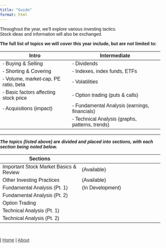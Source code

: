 ```yaml
---
title: "Guide"
format: html
---
```

<span class="blank-line"></span>

Throughout the year, we'll explore various investing tactics.   
Stock ideas and information will also be exchanged.

**The full list of topics we will cover this year include, but are not limited to:**
<div class="small-table">
| **Intro**                          | **Intermediate**                              |
|------------------------------------|-----------------------------------------------|
| - Buying & Selling                 | - Dividends                                   |
| - Shorting & Covering              | - Indexes, index funds, ETFs                  |
| - Volume, market-cap, PE ratio, beta| - Volatilities                                |
| - Basic factors affecting stock price| - Option trading (puts & calls)              |
| - Acquisitions (impact)            | - Fundamental Analysis (earnings, financials) |
|                                    | - Technical Analysis (graphs, patterns, trends)|
</div>
---

<span class="smalltext-black">***The topics <span class="smalltext-black">(listed above)</span> are divided and placed into sections, with each section being noted below.***</span>  



| **Sections**                                |                                              |
|---------------------------------------------|----------------------------------------------|
| Important Stock Market Basics & Review      | <span class="smalltext-black">(Available)</span>                         |
| Other Investing Practices          | <span class="smalltext-black">(Available)</span>                         |
| Fundamental Analysis (Pt. 1)                | <span class="smalltext-black">(In Development)</span>                         |
| Fundamental Analysis (Pt. 2)                | <!-- -->                         |
| Option Trading                              | <!-- -->                         |
| Technical Analysis (Pt. 1)                  | <!-- -->                         |
| Technical Analysis (Pt. 2)                  | <!-- -->      

<br>

<div class="nav-right">
 | [Home](index.qmd){style="color: #373737;"} | [About](about.qmd){style="color: #373737;"}
</div>

<style>
  body {
    margin: 0;
    padding: 0;
    font-family: Arial, sans-serif;
    background-image: url('invest-background-narrow.png');
    background-size: cover;
    background-repeat: no-repeat;
    min-height: 100vh;
  }

  #steps {
    padding: 20px;
    box-sizing: border-box;
  }
</style>